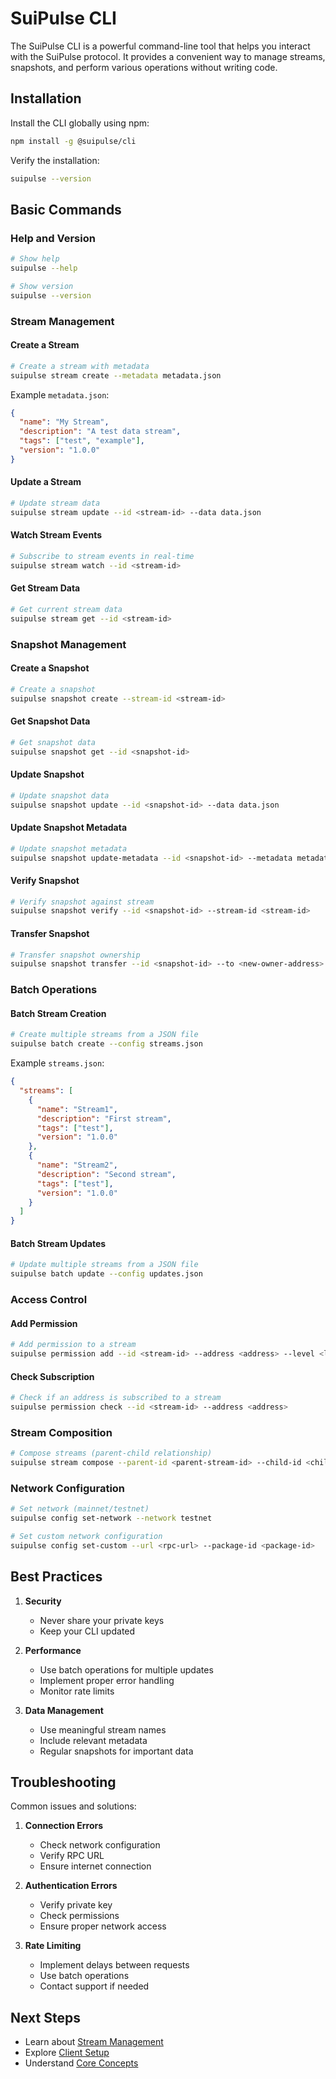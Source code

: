 # SuiPulse CLI

The SuiPulse CLI is a powerful command-line tool that helps you interact with the SuiPulse protocol. It provides a convenient way to manage streams, snapshots, and perform various operations without writing code.

## Installation

Install the CLI globally using npm:

```bash
npm install -g @suipulse/cli
```

Verify the installation:

```bash
suipulse --version
```

## Basic Commands

### Help and Version

```bash
# Show help
suipulse --help

# Show version
suipulse --version
```

### Stream Management

#### Create a Stream

```bash
# Create a stream with metadata
suipulse stream create --metadata metadata.json
```

Example `metadata.json`:

```json
{
  "name": "My Stream",
  "description": "A test data stream",
  "tags": ["test", "example"],
  "version": "1.0.0"
}
```

#### Update a Stream

```bash
# Update stream data
suipulse stream update --id <stream-id> --data data.json
```

#### Watch Stream Events

```bash
# Subscribe to stream events in real-time
suipulse stream watch --id <stream-id>
```

#### Get Stream Data

```bash
# Get current stream data
suipulse stream get --id <stream-id>
```

### Snapshot Management

#### Create a Snapshot

```bash
# Create a snapshot
suipulse snapshot create --stream-id <stream-id>
```

#### Get Snapshot Data

```bash
# Get snapshot data
suipulse snapshot get --id <snapshot-id>
```

#### Update Snapshot

```bash
# Update snapshot data
suipulse snapshot update --id <snapshot-id> --data data.json
```

#### Update Snapshot Metadata

```bash
# Update snapshot metadata
suipulse snapshot update-metadata --id <snapshot-id> --metadata metadata.json
```

#### Verify Snapshot

```bash
# Verify snapshot against stream
suipulse snapshot verify --id <snapshot-id> --stream-id <stream-id>
```

#### Transfer Snapshot

```bash
# Transfer snapshot ownership
suipulse snapshot transfer --id <snapshot-id> --to <new-owner-address>
```

### Batch Operations

#### Batch Stream Creation

```bash
# Create multiple streams from a JSON file
suipulse batch create --config streams.json
```

Example `streams.json`:

```json
{
  "streams": [
    {
      "name": "Stream1",
      "description": "First stream",
      "tags": ["test"],
      "version": "1.0.0"
    },
    {
      "name": "Stream2",
      "description": "Second stream",
      "tags": ["test"],
      "version": "1.0.0"
    }
  ]
}
```

#### Batch Stream Updates

```bash
# Update multiple streams from a JSON file
suipulse batch update --config updates.json
```

### Access Control

#### Add Permission

```bash
# Add permission to a stream
suipulse permission add --id <stream-id> --address <address> --level <level>
```

#### Check Subscription

```bash
# Check if an address is subscribed to a stream
suipulse permission check --id <stream-id> --address <address>
```

### Stream Composition

```bash
# Compose streams (parent-child relationship)
suipulse stream compose --parent-id <parent-stream-id> --child-id <child-stream-id>
```

### Network Configuration

```bash
# Set network (mainnet/testnet)
suipulse config set-network --network testnet

# Set custom network configuration
suipulse config set-custom --url <rpc-url> --package-id <package-id>
```

## Best Practices

1. **Security**

   - Never share your private keys
   - Keep your CLI updated

2. **Performance**

   - Use batch operations for multiple updates
   - Implement proper error handling
   - Monitor rate limits

3. **Data Management**
   - Use meaningful stream names
   - Include relevant metadata
   - Regular snapshots for important data

## Troubleshooting

Common issues and solutions:

1. **Connection Errors**

   - Check network configuration
   - Verify RPC URL
   - Ensure internet connection

2. **Authentication Errors**

   - Verify private key
   - Check permissions
   - Ensure proper network access

3. **Rate Limiting**
   - Implement delays between requests
   - Use batch operations
   - Contact support if needed

## Next Steps

- Learn about [Stream Management](/docs/sdk/stream-management)
- Explore [Client Setup](/docs/sdk/client-setup)
- Understand [Core Concepts](/docs/core-concepts/data-streams)
